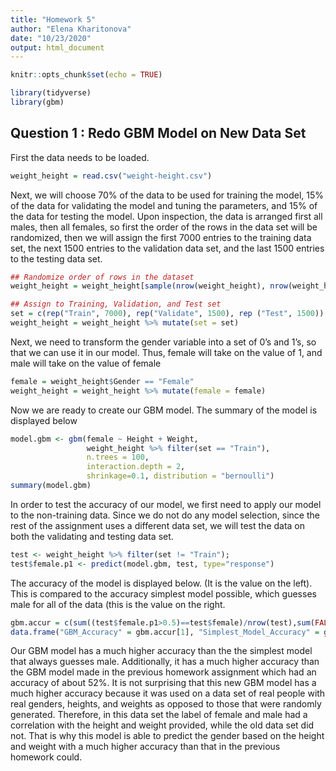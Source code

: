 ```yaml
---
title: "Homework 5"
author: "Elena Kharitonova"
date: "10/23/2020"
output: html_document
---
```


```r
knitr::opts_chunk$set(echo = TRUE)
```



```r
library(tidyverse)
library(gbm)
```

## Question 1 : Redo GBM Model on New Data Set

First the data needs to be loaded.
```r
weight_height = read.csv("weight-height.csv")
```

Next, we will choose 70% of the data to be used for training the model, 15% of the data for validating the model and tuning the parameters, and 15% of the data for testing the model. Upon inspection, the data is arranged first all males, then all females, so first the order of the rows in the data set will be randomized, then we will assign the first 7000 entries to the training data set, the next 1500 entries to the validation data set, and the last 1500 entries to the testing data set. 

```r
## Randomize order of rows in the dataset
weight_height = weight_height[sample(nrow(weight_height), nrow(weight_height)),]

## Assign to Training, Validation, and Test set
set = c(rep("Train", 7000), rep("Validate", 1500), rep ("Test", 1500))
weight_height = weight_height %>% mutate(set = set)
```

Next, we need to transform the gender variable into a set of 0's and 1's, so that we can use it in our model. Thus, female will take on the value of 1, and male will take on the value of female

```r
female = weight_height$Gender == "Female"
weight_height = weight_height %>% mutate(female = female)
```


Now we are ready to create our GBM model. The summary of the model is displayed below

```r
model.gbm <- gbm(female ~ Height + Weight,
                 weight_height %>% filter(set == "Train"),
                 n.trees = 100,
                 interaction.depth = 2,
                 shrinkage=0.1, distribution = "bernoulli")
summary(model.gbm)
```

In order to test the accuracy of our model, we first need to apply our model to the non-training data. Since we do not do any model selection, since the rest of the assignment uses a different data set, we will test the data on both the validating and testing data set. 

```r
test <- weight_height %>% filter(set != "Train");
test$female.p1 <- predict(model.gbm, test, type="response")
```
The accuracy of the model is displayed below. (It is the value on the left). This is compared to the accuracy simplest model possible, which guesses male for all of the data (this is the value on the right.

```r
gbm.accur = c(sum((test$female.p1>0.5)==test$female)/nrow(test),sum(FALSE==test$female)/nrow(test))
data.frame("GBM_Accuracy" = gbm.accur[1], "Simplest_Model_Accuracy" = gbm.accur[2])
```

Our GBM model has a much higher accuracy than the the simplest model that always guesses male. Additionally, it has a much higher accuracy than the GBM model made in the previous homework assignment which had an accuracy of about 52%. It is not surprising that this new GBM model has a much higher accuracy because it was used on a data set of real people with real genders, heights, and weights as opposed to those that were randomly generated. Therefore, in this data set the label of female and male had a correlation with the height and weight provided, while the old data set did not. That is why this model is able to predict the gender based on the height and weight with a much higher accuracy than that in the previous homework could. 

